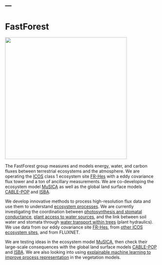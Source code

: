 ---
---

# FastForest

![](/images/run_forest_run_www.tenstickers-indonesia.com.png){fig-align="center" width="400"}

The FastForest group measures and models energy, water, and carbon fluxes between terrestrial ecosystems and the atmosphere. We are operating the [ICOS](https://www.icos-cp.eu) class 1 ecosystem site [FR-Hes](fr-hes/index.qmd) with a eddy covariance flux tower and a ton of ancillary measurements. We are co-developing the ecosystem model [MuSICA](https://ecofun.ispa.bordeaux.inrae.fr/index.php/musica-model/) as well as the global land surface models [CABLE-POP](https://cable.readthedocs.io/en/latest/) and [ISBA](http://www.umr-cnrm.fr/spip.php?article146).

We develop innovative methods to process high-resolution flux data and use them to understand [ecosystem processes](proj/europedrought.qmd). We are currently investigating the coordination between [photosynthesis and stomatal conductance](proj/slowstom.qmd), [plant access to water sources](proj/taw-tree.qmd), and the link between soil water and stomata through [water transport within trees](proj/phydraucc.qmd) (plant hydraulics). We use data from our eddy covariance site [FR-Hes](fr-hes/index.qmd), from [other ICOS ecosystem sites](proj/europedrought.qmd), and from FLUXNET.

We are testing ideas in the ecosystem model [MuSICA](https://ecofun.ispa.bordeaux.inrae.fr/index.php/musica-model/), then check their large-scale consequences with the global land surface models [CABLE-POP](https://cable.readthedocs.io/en/latest/) and [ISBA](http://www.umr-cnrm.fr/spip.php?article146). We are also looking into using [explainable machine learning to improve process representation](proj/lsmxai.qmd) in the vegetation models.
